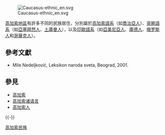 {{noteTA
|1 = zh-hans:格鲁吉亚人;zh-hk:格魯吉亞人;zh-tw:喬治亞人;
|2 = zh-hans:库尔德;zh-hk:庫爾德;zh-tw:庫德;
}}

[[File:Caucasus-ethnic_en.svg|thumb]]

[[高加索地區|高加索地區]]有許多不同的民族居住，分別屬於[[高加索語系|高加索語系]]（如[[喬治亞人|喬治亞人]]）、[[突厥語系|突厥語系]]（如[[亞塞拜然人|亞塞拜然人]]、[[土庫曼人|土庫曼人]]），以及[[印歐語系|印歐語系]]（如[[亞美尼亞人|亞美尼亞人]]、[[庫德人|庫德人]]、[[俄罗斯人|俄罗斯人]]和[[哥薩克人|哥薩克人]]）。

== 參考文獻 ==
{{Reflist}}
{{refbegin}}
* Mile Nedeljković, Leksikon naroda sveta, Beograd, 2001.
{{refend}}

== 參見 ==
* [[高加索|高加索]]
* [[高加索诸语言|高加索诸语言]]
* [[高加索人|高加索人]]

{{-}}
{{Peoples of the Caucasus}}

{{Authority control}}

[[Category:高加索民族|]]